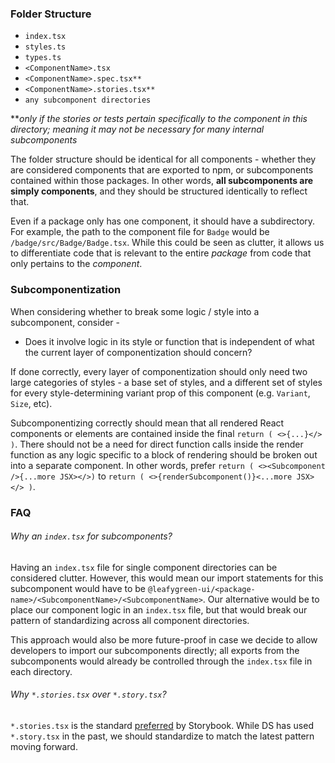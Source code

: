 
<Meta title="Developer Guide/Package Folder Structure" />

### Folder Structure

- `index.tsx`
- `styles.ts`
- `types.ts`
- `<ComponentName>.tsx`
- `<ComponentName>.spec.tsx**`
- `<ComponentName>.stories.tsx**`
- `any subcomponent directories`

***only if the stories or tests pertain specifically to the component in this directory; meaning it may not be necessary for many internal subcomponents*

The folder structure should be identical for all components - whether they are considered components that are exported to npm, or subcomponents contained within those packages. In other words, **all subcomponents are simply components**, and they should be structured identically to reflect that.

Even if a package only has one component, it should have a subdirectory. For example, the path to the component file for `Badge` would be `/badge/src/Badge/Badge.tsx`. While this could be seen as clutter, it allows us to differentiate code that is relevant to the entire *package* from code that only pertains to the *component*.

### Subcomponentization

When considering whether to break some logic / style into a subcomponent, consider -

- Does it involve logic in its style or function that is independent of what the current layer of componentization should concern?

If done correctly, every layer of componentization should only need two large categories of styles - a base set of styles, and a different set of styles for every style-determining variant prop of this component (e.g. `Variant`, `Size`, etc).

Subcomponentizing correctly should mean that all rendered React components or elements are contained inside the final `return ( <>{...}</> )`.
There should not be a need for direct function calls inside the render function as any logic specific to a block of rendering should be broken out into a separate component. In other words, prefer `return ( <><Subcomponent />{...more JSX></>)` to `return ( <>{renderSubcomponent()}<...more JSX></> )`.

### FAQ

###### Why an `index.tsx` for subcomponents?

Having an `index.tsx` file for single component directories can be considered clutter. However, this would mean our import statements for this subcomponent would have to be `@leafygreen-ui/<package-name>/<SubcomponentName>/<SubcomponentName>`. Our alternative would be to place our component logic in an `index.tsx` file, but that would break our pattern of standardizing across all component directories.

This approach would also be more future-proof in case we decide to allow developers to import our subcomponents directly; all exports from the subcomponents would already be controlled through the `index.tsx` file in each directory.

###### Why `*.stories.tsx` over `*.story.tsx`?

`*.stories.tsx` is the standard [preferred](https://storybook.js.org/docs/react/writing-stories/introduction) by Storybook. While DS has used `*.story.tsx` in the past, we should standardize to match the latest pattern moving forward.